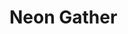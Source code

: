 
# Neon Gather

<NeonGather
    label={this.props.label}
    show={this.props.show}
    blur={this.props.blur}
/>
